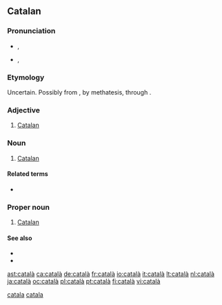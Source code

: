 ==Catalan==
{{wikipedia|lang=ca}}

===Pronunciation===
* {{a|Eastern}} {{IPA|/kətəˈɫa/|lang=ca}}, {{SAMPA|/k@t@"5a/}}
* {{a|Western}} {{IPA|/kataˈɫa/|lang=ca}}, {{SAMPA|/kata"5a/}}

===Etymology===
Uncertain. Possibly from {{etyl|la|ca}} {{term|lacetanus|lang=la}}, by methatesis, through {{term|catelanus|lang=la}}.

===Adjective===
{{ca-adj|stem=catalan|sort=catala}}

# [[Catalan]]  {{gloss|pertaining to Catalonia, the Catalan people, or the Catalan language}}

===Noun===
{{ca-noun|m|f=catalana|pl=catalans|fpl=catalanes|sort=catala}}

# [[Catalan]] {{gloss|a person from Catalonia or an ethnic Catalan}}

====Related terms====
* {{l|ca|Catalunya|gloss=Catalonia}}

===Proper noun===
{{ca-proper noun|m|sort=catala}}

# [[Catalan]] {{gloss|the language spoken by the Catalans}}

====See also====
* {{l|ca|balear|gloss=Balearic}}
* {{l|ca|valencià|gloss=Valencian}}

[[Category:ca:Demonyms|catala]]
[[Category:ca:Languages|catala]]

[[ast:català]]
[[ca:català]]
[[de:català]]
[[fr:català]]
[[io:català]]
[[it:català]]
[[lt:català]]
[[nl:català]]
[[ja:català]]
[[oc:català]]
[[pl:català]]
[[pt:català]]
[[fi:català]]
[[vi:català]]